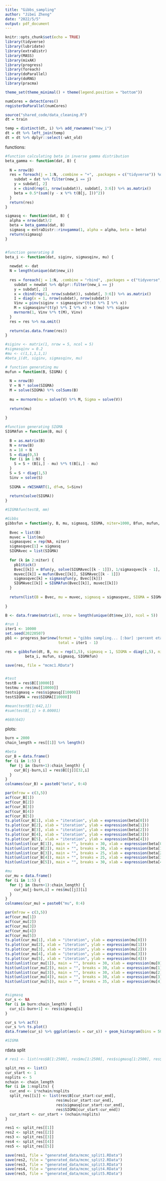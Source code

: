 ```yaml
---
title: "Gibbs_sampling"
author: "Jibei Zheng"
date: "2022/5/5"
output: pdf_document
---
```


```r
knitr::opts_chunk$set(echo = TRUE)
library(tidyverse)
library(lubridate)
library(extraDistr)
library(MASS)
library(mixAK)
library(progress)
library(foreach)
library(doParallel)
library(doRNG)
library(pracma)

theme_set(theme_minimal() + theme(legend.position = "bottom"))

numCores = detectCores()
registerDoParallel(numCores) 
```


```r
source("shared_code/data_cleaning.R")
dt = train

temp = distinct(dt, i) %>% add_rownames("new_i")
dt = dt %>% left_join(temp)
dt = dt %>% dplyr::select(-wkt_old)

```

functions:

```r
#function calculating beta in inverse gamma distribution
beta_gamma <- function(dat, B) {
  
  N = nrow(B)
  res = foreach(j = 1:N, .combine = "+", .packages = c("tidyverse")) %dopar% {
    subdat = dat %>% filter(new_i == j)
    y = subdat[, 2]
    x = cbind(rep(1, nrow(subdat)), subdat[, 3:6]) %>% as.matrix()
    beta = 0.5*(sum((y - x %*% t(B[j, ]))^2))
  }
  return(res)
}

sigmasq <- function(dat, B) {
  alpha = nrow(dat)/2
  beta = beta_gamma(dat, B)
  sigmasq = extraDistr::rinvgamma(1, alpha = alpha, beta = beta) 
  return(sigmasq)
}


#function generating B
beta_i <- function(dat, siginv, sigmasqinv, mu) {
  
  newdat <- dat
  N = length(unique(dat$new_i))
  
  res = foreach(j = 1:N, .combine = "rbind", .packages = c("tidyverse", "mixAK", "MASS", "pracma")) %dorng% {
    subdat = newdat %>% dplyr::filter(new_i == j)
    y = subdat[, 2]
    x = cbind(rep(1, nrow(subdat)), subdat[, 3:6]) %>% as.matrix()
    I = diag(x = 1, nrow(subdat), nrow(subdat))
    Vinv = pinv(siginv + sigmasqinv*(t(x) %*% I %*% x))
    M = sigmasqinv*(t(y) %*% I %*% x) + t(mu) %*% siginv
    mvrnorm(1, Vinv %*% t(M), Vinv)
  }
  res = res %>% na.omit()
  
  return(as.data.frame(res))
}

#siginv <- matrix(1, nrow = 5, ncol = 5)
#sigmasqinv = 0.2
#mu <- c(1,1,1,1,1)
#beta_i(dt, siginv, sigmasqinv, mu)

# function generating mu
mufun = function(B, SIGMA) {
  
  N = nrow(B)
  V = N * solve(SIGMA)
  M = solve(SIGMA) %*% colSums(B)
  
  mu = mvrnorm(mu = solve(V) %*% M, Sigma = solve(V))
  
  return(mu)
  
}

#function generating SIGMA
SIGMAfun = function(B, mu) {
  
  B = as.matrix(B)
  N = nrow(B)
  n = 18 + N
  S = diag(0,5)
  for (i in 1:N) {
    S = S + (B[i,] - mu) %*% t(B[i,] - mu)
  }
  S = S + diag(1,5)
  Sinv = solve(S)
  
  SIGMA = rWISHART(1, df=n, S=Sinv)
  
  return(solve(SIGMA))
}

#SIGMAfun(testB, mm)

#Gibbs
gibbsfun = function(y, B, mu, sigmasq, SIGMA, niter=1000, Bfun, mufun, sigmasqfun, SIGMAfun) {
  
  Bvec = list(B)
  muvec = list(mu)
  sigmasqvec = rep(NA, niter)
  sigmasqvec[1] = sigmasq
  SIGMAvec = list(SIGMA)
  
  for (k in 2:niter) {
    pb1$tick()
    Bvec[[k]] = Bfun(y, solve(SIGMAvec[[k - 1]]), 1/sigmasqvec[k - 1], muvec[[k - 1]]) 
    muvec[[k]] = mufun(Bvec[[k]], SIGMAvec[[k - 1]])
    sigmasqvec[k] = sigmasqfun(y, Bvec[[k]])
    SIGMAvec[[k]] = SIGMAfun(Bvec[[k]], muvec[[k]])
  }
  
  return(list(B = Bvec, mu = muvec, sigmasq = sigmasqvec, SIGMA = SIGMAvec))
  
}

```



```r
B <- data.frame(matrix(1, nrow = length(unique(dt$new_i)), ncol = 5))

#run 1
iter1 <- 10000
set.seed(20220507)
pb1 <- progress_bar$new(format = "gibbs sampling... [:bar] :percent eta: :eta",
                        total = iter1 - 1)

res = gibbsfun(dt, B, mu = rep(1,5), sigmasq = 1, SIGMA = diag(1,5), niter = iter1, 
         beta_i, mufun, sigmasq, SIGMAfun)

save(res, file = "mcmc1.RData")


#test
testB = res$B[[10000]]
testmu = res$mu[[10000]]
testsigmasq = res$sigmasq[[10000]]
testSIGMA = res$SIGMA[[10000]]

#mean(testB[1:642,1])
#sum(testB[,1] > 0.00001)

#660(643)
```

plots:

```r
burn = 2000
chain_length = res[[1]] %>% length() 

#beta
cur_B = data.frame()
for (i in 1:5) {
  for (j in (burn+1):chain_length) {
    cur_B[j-burn,i] = res$B[[j]][32,i]
  }
}
colnames(cur_B) = paste0("beta", 0:4)

par(mfrow = c(3,5))
acf(cur_B[1])
acf(cur_B[2])
acf(cur_B[3])
acf(cur_B[4])
acf(cur_B[5])
ts.plot(cur_B[1], xlab = "iteration", ylab = expression(beta[0]))
ts.plot(cur_B[2], xlab = "iteration", ylab = expression(beta[1]))
ts.plot(cur_B[3], xlab = "iteration", ylab = expression(beta[2]))
ts.plot(cur_B[4], xlab = "iteration", ylab = expression(beta[3]))
ts.plot(cur_B[5], xlab = "iteration", ylab = expression(beta[4]))
hist(unlist(cur_B[1]), main = "", breaks = 30, xlab = expression(beta[0]))
hist(unlist(cur_B[2]), main = "", breaks = 30, xlab = expression(beta[1]))
hist(unlist(cur_B[3]), main = "", breaks = 25, xlab = expression(beta[2]))
hist(unlist(cur_B[4]), main = "", breaks = 25, xlab = expression(beta[3]))
hist(unlist(cur_B[5]), main = "", breaks = 30, xlab = expression(beta[4]))

#mu
cur_mu = data.frame()
for (i in 1:5) {
  for (j in (burn+1):chain_length) {
    cur_mu[j-burn,i] = res$mu[[j]][i]
  }
}
colnames(cur_mu) = paste0("mu", 0:4)

par(mfrow = c(3,5))
acf(cur_mu[1])
acf(cur_mu[2])
acf(cur_mu[3])
acf(cur_mu[4])
acf(cur_mu[5])
ts.plot(cur_mu[1], xlab = "iteration", ylab = expression(mu[0]))
ts.plot(cur_mu[2], xlab = "iteration", ylab = expression(mu[1]))
ts.plot(cur_mu[3], xlab = "iteration", ylab = expression(mu[2]))
ts.plot(cur_mu[4], xlab = "iteration", ylab = expression(mu[3]))
ts.plot(cur_mu[5], xlab = "iteration", ylab = expression(mu[4]))
hist(unlist(cur_mu[1]), main = "", breaks = 30, xlab = expression(mu[0]))
hist(unlist(cur_mu[2]), main = "", breaks = 30, xlab = expression(mu[1]))
hist(unlist(cur_mu[3]), main = "", breaks = 30, xlab = expression(mu[2]))
hist(unlist(cur_mu[4]), main = "", breaks = 30, xlab = expression(mu[3]))
hist(unlist(cur_mu[5]), main = "", breaks = 35, xlab = expression(mu[4]))


#sigmasq
cur_s <- NA
for (i in burn:chain_length) {
  cur_s[i-burn+1] <- res$sigmasq[i]
}

cur_s %>% acf()
cur_s %>% ts.plot()
data.frame(cur_s) %>% ggplot(aes(x = cur_s)) + geom_histogram(bins = 50)

#SIGMA
```

rdata split

```r
# res1 <- list(res$B[1:2500], res$mu[1:2500], res$sigmasq[1:2500], res$SIGMA[1:2500])

split_res <- list()
cur_start <- 1
nsplits <- 5
nchain <- chain_length
for (i in 1:nsplits) {
  cur_end <- i*nchain/nsplits
  split_res[[i]] <- list(res$B[cur_start:cur_end], 
                       res$mu[cur_start:cur_end], 
                       res$sigmasq[cur_start:cur_end], 
                       res$SIGMA[cur_start:cur_end])
  cur_start <- cur_start + (nchain/nsplits)
}

res1 <- split_res[[1]]
res2 <- split_res[[2]]
res3 <- split_res[[3]]
res4 <- split_res[[4]]
res5 <- split_res[[5]]

save(res1, file = "generated_data/mcmc_split1.RData")
save(res2, file = "generated_data/mcmc_split2.RData")
save(res3, file = "generated_data/mcmc_split3.RData")
save(res4, file = "generated_data/mcmc_split4.RData")
save(res5, file = "generated_data/mcmc_split5.RData")

```


